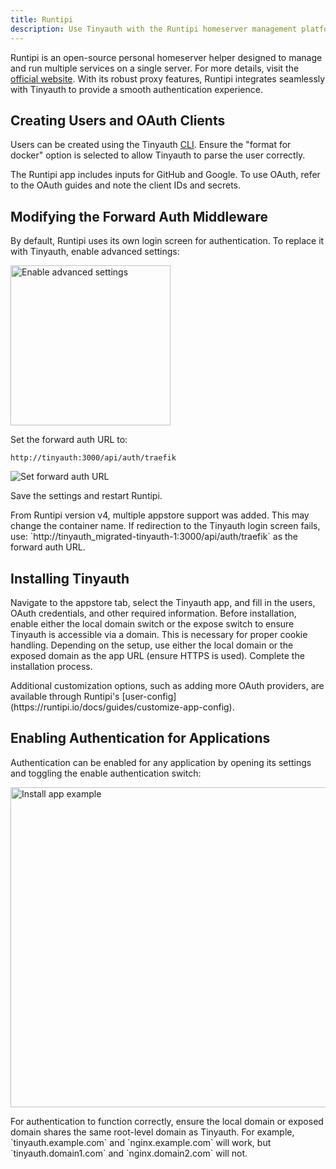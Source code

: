 ```yaml
---
title: Runtipi
description: Use Tinyauth with the Runtipi homeserver management platform.
---
```


Runtipi is an open-source personal homeserver helper designed to manage and run multiple services on a single server. For more details, visit the [official website](https://runtipi.io). With its robust proxy features, Runtipi integrates seamlessly with Tinyauth to provide a smooth authentication experience.

## Creating Users and OAuth Clients

Users can be created using the Tinyauth [CLI](/docs/reference/cli#create-user-command). Ensure the "format for docker" option is selected to allow Tinyauth to parse the user correctly.

The Runtipi app includes inputs for GitHub and Google. To use OAuth, refer to the OAuth guides and note the client IDs and secrets.

## Modifying the Forward Auth Middleware

By default, Runtipi uses its own login screen for authentication. To replace it with Tinyauth, enable advanced settings:

<img
  src="/screenshots/runtipi-enable-advanced-settings.png"
  alt="Enable advanced settings"
  width="256"
/>

Set the forward auth URL to:

```
http://tinyauth:3000/api/auth/traefik
```

![Set forward auth URL](/screenshots/runtipi-forward-auth-url.png)

Save the settings and restart Runtipi.

<Callout type="info">
  From Runtipi version v4, multiple appstore support was added. This may change
  the container name. If redirection to the Tinyauth login screen fails, use:
  `http://tinyauth_migrated-tinyauth-1:3000/api/auth/traefik` as the forward
  auth URL.
</Callout>

## Installing Tinyauth

Navigate to the appstore tab, select the Tinyauth app, and fill in the users, OAuth credentials, and other required information. Before installation, enable either the local domain switch or the expose switch to ensure Tinyauth is accessible via a domain. This is necessary for proper cookie handling. Depending on the setup, use either the local domain or the exposed domain as the app URL (ensure HTTPS is used). Complete the installation process.

<Callout type="info">
  Additional customization options, such as adding more OAuth providers, are
  available through Runtipi's
  [user-config](https://runtipi.io/docs/guides/customize-app-config).
</Callout>

## Enabling Authentication for Applications

Authentication can be enabled for any application by opening its settings and toggling the enable authentication switch:

<img
  src="/screenshots/runtipi-install-app-example.png"
  alt="Install app example"
  width="512"
/>

<Callout type="warning">
  For authentication to function correctly, ensure the local domain or exposed
  domain shares the same root-level domain as Tinyauth. For example,
  `tinyauth.example.com` and `nginx.example.com` will work, but
  `tinyauth.domain1.com` and `nginx.domain2.com` will not.
</Callout>
